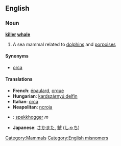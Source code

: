 {{wikipedia2|orca}} <!-- Avoids redirect -->
==English==
===Noun===
'''[[killer]] [[whale]]'''

# A sea mammal related to [[dolphin]]s and [[porpoise]]s

====Synonyms====
*[[orca]]

====Translations====
*'''French''': [[épaulard]], [[orque]]
*'''Hungarian''': [[kardszárnyú delfin]]
*'''Italian''': [[orca]]
*'''Neapolitan''': [[ncroja]]
* {{no}}: [[spekkhogger]] ''m''
*'''Japanese''': [[さかまた]], [[鯱]] ([[しゃち]])

[[Category:Mammals]]
[[Category:English misnomers]]